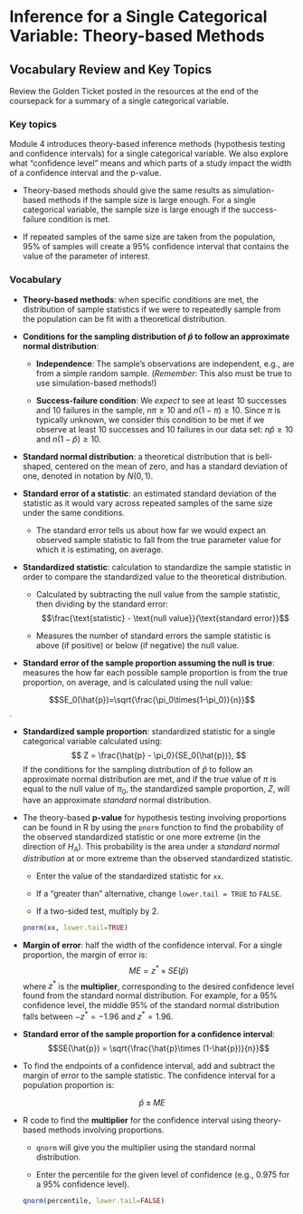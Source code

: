 # Inference for a Single Categorical Variable: Theory-based Methods

## Vocabulary Review and Key Topics

Review the Golden Ticket posted in the resources at the end of the coursepack for a summary of a single categorical variable.

### Key topics

Module 4 introduces theory-based inference methods (hypothesis testing and confidence intervals) for a single categorical variable. We also explore what "confidence level" means and which parts of a study impact the width of a confidence interval and the p-value.

* Theory-based methods should give the same results as simulation-based methods if the sample size is large enough. For a single categorical variable, the sample size is large enough if the success-failure condition is met.

* If repeated samples of the same size are taken from the population, 95\% of samples will create a 95\% confidence interval that contains the value of the parameter of interest.

### Vocabulary

* **Theory-based methods**: when specific conditions are met, the distribution of sample statistics if we were to repeatedly sample from the population can be fit with a theoretical distribution.

* **Conditions for the sampling distribution of $\hat{p}$ to follow an approximate normal distribution**:

    * **Independence**: The sample’s observations are independent, e.g., are from a simple random sample. (*Remember*: This also must be true to use simulation-based methods!)

     * **Success-failure condition**: We *expect* to see at least 10 successes and 10 failures in the sample, $n\pi\geq10$  and $n(1-\pi)\geq10$. Since $\pi$ is typically unknown, we consider this condition to be met if we observe at least 10 successes and 10 failures in our data set: $n\hat{p}\geq10$  and $n(1-\hat{p})\geq10$.

* **Standard normal distribution**: a theoretical distribution that is bell-shaped, centered on the mean of zero, and has a standard deviation of one, denoted in notation by $N(0,1)$.

* **Standard error of a statistic**: an estimated standard deviation of the statistic as it would vary across repeated samples of the same size under the same conditions.

    * The standard error tells us about how far we would expect an observed sample statistic to fall from the true parameter value for which it is estimating, on average.

* **Standardized statistic**: calculation to standardize the sample statistic in order to compare the standardized value to the theoretical distribution.

    * Calculated by subtracting the null value from the sample statistic, then dividing by the standard error:
    $$\frac{\text{statistic} - \text{null value}}{\text{standard error}}$$

    * Measures the number of standard errors the sample statistic is above (if positive) or below (if negative) the null value.

* **Standard error of the sample proportion assuming the null is true**: measures the how far each possible sample proportion is from the true proportion, on average, and is calculated using the null value:

$$SE_0(\hat{p})=\sqrt{\frac{\pi_0\times(1-\pi_0)}{n}}$$.

* **Standardized sample proportion**: standardized statistic for a single categorical variable calculated using:
$$
Z = \frac{\hat{p} - \pi_0}{SE_0(\hat{p})},
$$
    If the conditions for the sampling distribution of $\hat{p}$ to follow an approximate normal distribution are met, and if the true value of $\pi$ is equal to the null value of $\pi_0$, the standardized sample proportion, $Z$, will have an approximate _standard_ normal distribution.
    
* The theory-based **p-value** for hypothesis testing involving proportions can be found in R by using the `pnorm` function to find the probability of the observed standardized statistic or one more extreme (in the direction of $H_A$). This probability is the area under a _standard normal distribution_ at or more extreme than the observed standardized statistic.

    * Enter the value of the standardized statistic for `xx`.
    
    * If a "greater than" alternative, change `lower.tail = TRUE` to `FALSE`.
    
    * If a two-sided test, multiply by 2.
    
    ```r
    pnorm(xx, lower.tail=TRUE)
    ```


* **Margin of error**: half the width of the confidence interval. For a single proportion, the margin of error is:
$$ME = z^* \times SE(\hat{p})$$
where $z^*$ is the **multiplier**, corresponding to the desired confidence level found from the standard normal distribution. For example, for a 95\% confidence level, the middle 95\% of the standard normal distribution falls between $-z^*=-1.96$ and $z^*=1.96$.
    
* **Standard error of the sample proportion for a confidence interval**:
$$SE(\hat{p}) = \sqrt{\frac{\hat{p}\times (1-\hat{p})}{n}}$$

* To find the endpoints of a confidence interval, add and subtract the margin of error to the sample statistic. The confidence interval for a population proportion is:

$$\hat{p} \pm ME$$

* R code to find the **multiplier** for the confidence interval using theory-based methods involving proportions.

    * `qnorm` will give you the multiplier using the standard normal distribution.
    
    * Enter the percentile for the given level of confidence (e.g., 0.975 for a 95\% confidence level). 

    ```r
    qnorm(percentile, lower.tail=FALSE)
    ```

    


\newpage
